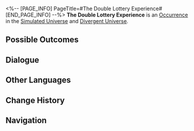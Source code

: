 <%-- [PAGE_INFO]
PageTitle=#The Double Lottery Experience#
[END_PAGE_INFO] --%>
{{Stub}}
{{Simulated Universe Event Infobox
|id            = 12801
|title         = 
|image         = Occurrence IPC.png
|domains_su    = Unknown
|domains_swarm = Unknown
|domains_gng   = Unknown
|domains_du    = Unknown
|domains_und   = Unknown
|requirements  = 
|prev          = 
|next          = 
|characters    = 
|factions      = 
|order         = 025
|order_du      = 148
}}
'''The Double Lottery Experience''' is an [[Divergent Universe/Occurrence|Occurrence]] in the [[Simulated Universe]] and [[Divergent Universe]].

==Possible Outcomes==
{{Possible Outcomes
|choice_1 = Hack into the "code" of the lotto series Curios.
|result_1 = Destroy all the lotto series Curios. For each Curio destroyed, gain 2 random Curio(s).
|path_1   = Erudition
|modes_1  = gng

|choice_2 = I'm voting for "Oswaldo Schneider"!
|result_2 = Spend 100 Cosmic Fragment(s) and buy 1 Big Lotto series ticket. Comes with a free repair for any damaged lotto.
|modes_2  = du,gng,su,swarm

|choice_3 = I want to get the "Double Delight" experience!
|result_3 = Spend 50 Cosmic Fragment(s) and repair all damaged lotto.
|modes_3  = gng,su,swarm

|choice_4 = I want to get the "Super Lottery" experience!
|result_4 = Spend 50 Cosmic Fragment(s) and repair all damaged lottos.
|modes_4  = du

|choice_5 = I'm voting for "Oswaldo Schneider"!
|result_5 = Spend 50 Cosmic Fragment(s) and buy 1 Big Lotto series ticket. Comes with a free repair for any damaged lotto.
|modes_5  = und

|choice_6 = I want to get the "Double Delight" experience!
|result_6 = Spend 20 Cosmic Fragment(s) and repair all damaged lotto.
|modes_6  = und

|choice_7 = Refuse.
|result_7 = You can't find happiness like that!
}}
<!--
==Gameplay Notes==
* 
-->
==Dialogue==
{{Dialogue Start}}
:{{tx}}
{{Dialogue End}}

==Other Languages==
{{Other Languages
|en   = The Double Lottery Experience
|zhs  = 双乐透体验
|zht  = 雙樂透體驗
|ja   = ダブルロッタリー{{Rubi|体験|たいけん}}
|ko   = 더블 로또 체험
|es   = La experiencia de la doble lotería
|fr   = L'expérience de la double loterie
|ru   = Двойная лотерея
|th   = ประสบการณ์ลอตเตอรี่คูณสอง
|vi   = Trải Nghiệm Quay Thưởng Kép
|de   = Erfahrung der Doppellotterie
|id   = Pengalaman Lotre Ganda
|pt   = A Experiência de Loteria Dupla
}}

==Change History==
{{Change History|null}}

==Navigation==
{{Occurrence Navbox}}